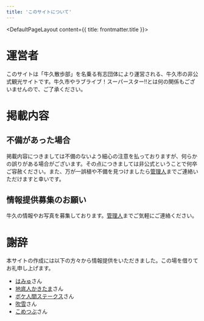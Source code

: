 ```yaml
---
title: 'このサイトについて'
---
```


<DefaultPageLayout content={{ title: frontmatter.title }}>
<Prose>
# 運営者
このサイトは「牛久散歩部」を名乗る有志団体により運営される、牛久市の非公式観光サイトです。牛久市やラブライブ！スーパースター‼とは何の関係もございませんので、ご了承ください。

# 掲載内容
## 不備があった場合
掲載内容につきましては不備のないよう細心の注意を払っておりますが、何らかの誤りがある場合がございます。その点につきましては非公式ということで何卒ご容赦ください。また、万が一誤植や不備を見つけましたら[管理人](https://x.com/nato_blooming)までご連絡いただけますと幸いです。

## 情報提供募集のお願い
牛久の情報やお写真を募集しております。[管理人](https://x.com/nato_blooming)までご気軽にご連絡ください。

# 謝辞
本サイトの作成には以下の方々から情報提供をいただきました。この場を借りてお礼申し上げます。
- [はみゅ](https://x.com/hamyu044)さん
- [地底人かきたま](https://x.com/pokeTC_meganest)さん
- [ボケ人間ステークス](https://x.com/sa_16807)さん
- [吹雪](https://x.com/hubuki_ma36s)さん
- [こめつぶ](https://x.com/Aqours_Forever_)さん

</Prose>
</DefaultPageLayout>

